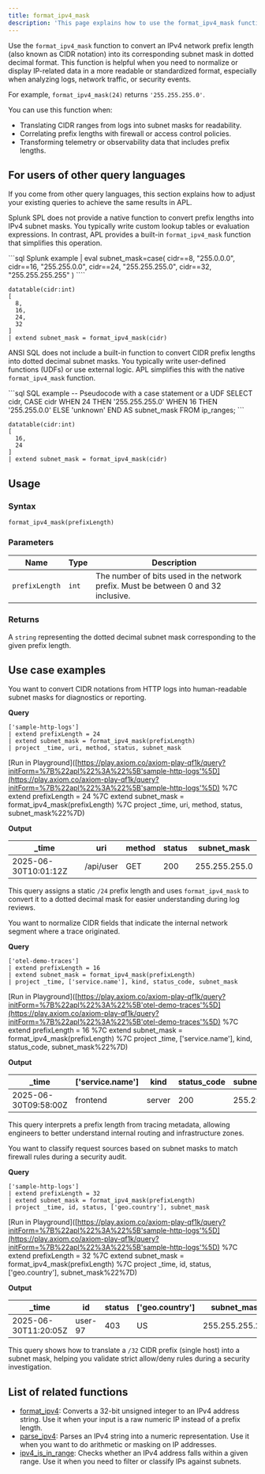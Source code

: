 ```yaml
---
title: format_ipv4_mask
description: 'This page explains how to use the format_ipv4_mask function in APL.'
---
```


Use the `format_ipv4_mask` function to convert an IPv4 network prefix length (also known as CIDR notation) into its corresponding subnet mask in dotted decimal format. This function is helpful when you need to normalize or display IP-related data in a more readable or standardized format, especially when analyzing logs, network traffic, or security events.

For example, `format_ipv4_mask(24)` returns `'255.255.255.0'`.

You can use this function when:

- Translating CIDR ranges from logs into subnet masks for readability.
- Correlating prefix lengths with firewall or access control policies.
- Transforming telemetry or observability data that includes prefix lengths.

## For users of other query languages

If you come from other query languages, this section explains how to adjust your existing queries to achieve the same results in APL.

<AccordionGroup>
<Accordion title="Splunk SPL users">

Splunk SPL does not provide a native function to convert prefix lengths into IPv4 subnet masks. You typically write custom lookup tables or evaluation expressions. In contrast, APL provides a built-in `format_ipv4_mask` function that simplifies this operation.

<CodeGroup>
```sql Splunk example
| eval subnet_mask=case(
    cidr==8, "255.0.0.0",
    cidr==16, "255.255.0.0",
    cidr==24, "255.255.255.0",
    cidr==32, "255.255.255.255"
)
````

```kusto APL equivalent
datatable(cidr:int)
[
  8,
  16,
  24,
  32
]
| extend subnet_mask = format_ipv4_mask(cidr)
```

</CodeGroup>

</Accordion>
<Accordion title="ANSI SQL users">

ANSI SQL does not include a built-in function to convert CIDR prefix lengths into dotted decimal subnet masks. You typically write user-defined functions (UDFs) or use external logic. APL simplifies this with the native `format_ipv4_mask` function.

<CodeGroup>
```sql SQL example
-- Pseudocode with a case statement or a UDF
SELECT cidr,
       CASE cidr
         WHEN 24 THEN '255.255.255.0'
         WHEN 16 THEN '255.255.0.0'
         ELSE 'unknown'
       END AS subnet_mask
FROM ip_ranges;
```

```kusto APL equivalent
datatable(cidr:int)
[
  16,
  24
]
| extend subnet_mask = format_ipv4_mask(cidr)
```

</CodeGroup>

</Accordion>
</AccordionGroup>

## Usage

### Syntax

```kusto
format_ipv4_mask(prefixLength)
```

### Parameters

| Name           | Type  | Description                                                                        |
| -------------- | ----- | ---------------------------------------------------------------------------------- |
| `prefixLength` | `int` | The number of bits used in the network prefix. Must be between 0 and 32 inclusive. |

### Returns

A `string` representing the dotted decimal subnet mask corresponding to the given prefix length.

## Use case examples

<Tabs>
<Tab title="Log analysis">

You want to convert CIDR notations from HTTP logs into human-readable subnet masks for diagnostics or reporting.

**Query**

```kusto
['sample-http-logs']
| extend prefixLength = 24
| extend subnet_mask = format_ipv4_mask(prefixLength)
| project _time, uri, method, status, subnet_mask
```

[Run in Playground]([https://play.axiom.co/axiom-play-qf1k/query?initForm=%7B%22apl%22%3A%22%5B'sample-http-logs'%5D](https://play.axiom.co/axiom-play-qf1k/query?initForm=%7B%22apl%22%3A%22%5B'sample-http-logs'%5D) %7C extend prefixLength = 24 %7C extend subnet_mask = format_ipv4_mask(prefixLength) %7C project _time, uri, method, status, subnet_mask%22%7D)

**Output**

| _time               | uri       | method | status | subnet_mask  |
| -------------------- | --------- | ------ | ------ | ------------- |
| 2025-06-30T10:01:12Z | /api/user | GET    | 200    | 255.255.255.0 |

This query assigns a static `/24` prefix length and uses `format_ipv4_mask` to convert it to a dotted decimal mask for easier understanding during log reviews.

</Tab>
<Tab title="OpenTelemetry traces">

You want to normalize CIDR fields that indicate the internal network segment where a trace originated.

**Query**

```kusto
['otel-demo-traces']
| extend prefixLength = 16
| extend subnet_mask = format_ipv4_mask(prefixLength)
| project _time, ['service.name'], kind, status_code, subnet_mask
```

[Run in Playground]([https://play.axiom.co/axiom-play-qf1k/query?initForm=%7B%22apl%22%3A%22%5B'otel-demo-traces'%5D](https://play.axiom.co/axiom-play-qf1k/query?initForm=%7B%22apl%22%3A%22%5B'otel-demo-traces'%5D) %7C extend prefixLength = 16 %7C extend subnet_mask = format_ipv4_mask(prefixLength) %7C project _time, ['service.name'], kind, status_code, subnet_mask%22%7D)

**Output**

| _time               | ['service.name'] | kind   | status_code | subnet_mask |
| -------------------- | ----------------- | ------ | ------------ | ------------ |
| 2025-06-30T09:58:00Z | frontend          | server | 200          | 255.255.0.0  |

This query interprets a prefix length from tracing metadata, allowing engineers to better understand internal routing and infrastructure zones.

</Tab>
<Tab title="Security logs">

You want to classify request sources based on subnet masks to match firewall rules during a security audit.

**Query**

```kusto
['sample-http-logs']
| extend prefixLength = 32
| extend subnet_mask = format_ipv4_mask(prefixLength)
| project _time, id, status, ['geo.country'], subnet_mask
```

[Run in Playground]([https://play.axiom.co/axiom-play-qf1k/query?initForm=%7B%22apl%22%3A%22%5B'sample-http-logs'%5D](https://play.axiom.co/axiom-play-qf1k/query?initForm=%7B%22apl%22%3A%22%5B'sample-http-logs'%5D) %7C extend prefixLength = 32 %7C extend subnet_mask = format_ipv4_mask(prefixLength) %7C project _time, id, status, ['geo.country'], subnet_mask%22%7D)

**Output**

| _time               | id      | status | ['geo.country'] | subnet_mask    |
| -------------------- | ------- | ------ | ---------------- | --------------- |
| 2025-06-30T11:20:05Z | user-97 | 403    | US               | 255.255.255.255 |

This query shows how to translate a `/32` CIDR prefix (single host) into a subnet mask, helping you validate strict allow/deny rules during a security investigation.

</Tab>
</Tabs>

## List of related functions

- [format_ipv4](/apl/scalar-functions/ip-functions/format-ipv4): Converts a 32-bit unsigned integer to an IPv4 address string. Use it when your input is a raw numeric IP instead of a prefix length.
- [parse_ipv4](/apl/scalar-functions/ip-functions/parse-ipv4): Parses an IPv4 string into a numeric representation. Use it when you want to do arithmetic or masking on IP addresses.
- [ipv4_is_in_range](/apl/scalar-functions/ip-functions/ipv4-is-in-range): Checks whether an IPv4 address falls within a given range. Use it when you need to filter or classify IPs against subnets.
